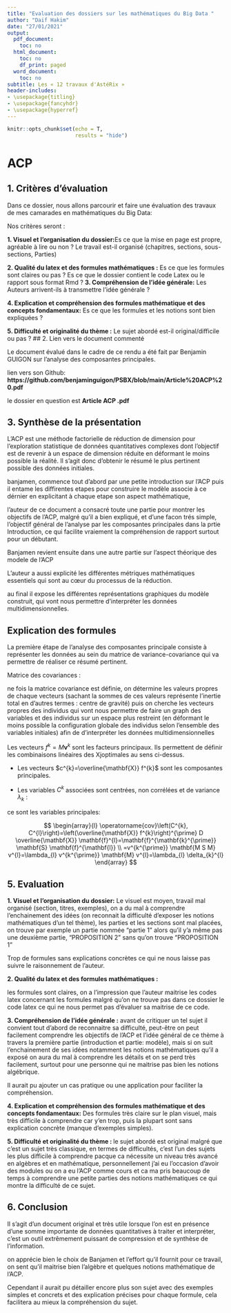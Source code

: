 ---
title: "Evaluation des dossiers sur les mathématiques du Big Data "
author: "Daif Hakim"
date: "27/01/2021"
output:
  pdf_document:
    toc: no
  html_document:
    toc: no
    df_print: paged
  word_document:
    toc: no
subtitle: Les « 12 travaux d'AstéRix »
header-includes:
- \usepackage{titling}
- \usepackage{fancyhdr}
- \usepackage{hyperref}
---



\setlength{\textheight}{20.5cm} 
\pagestyle{fancyplain}
\fancyhf{}
\lhead{ACP}
\chead{\href{https://github.com/benjaminguigon/PSBX}{Banjamin GUIGON}, Travaux Maths }
\renewcommand{\headrulewidth}{1pt} 
\rfoot{Page \thepage}
\cfoot{Travaux Maths - ACP }
\renewcommand{\footrulewidth}{1pt}

```{r setup, include=FALSE}
knitr::opts_chunk$set(echo = T,
                      results = "hide") 
```

# ACP


## 1. Critères d'évaluation

Dans ce dossier, nous allons parcourir et faire une évaluation des travaux de mes camarades en mathématiques du Big Data: 

Nos critères seront :

**1.  Visuel et l'organisation du dossier:**Es ce que la mise en page est propre, agréable à lire ou non ? Le travail est-il organisé (chapitres, sections, sous-sections, Parties)

**2.	Qualité du latex et des formules mathématiques :** Es ce que les formules sont claires ou pas ? 
                                            Es ce que le dossier contient le code Latex ou le rapport sous format Rmd ?
**3.	Compréhension de l'idée générale:** Les Auteurs arrivent-ils à transmettre l'idée générale ? 

**4.	Explication et compréhension des formules mathématique et des concepts fondamentaux:** Es ce que les formules et les     notions sont bien expliquées ?

**5.	Difficulté et originalité du thème :** Le sujet abordé est-il original/difficile ou pas ?
## 2. Lien vers le document commenté

Le document évalué dans le cadre de ce rendu a été fait par Benjamin GUIGON sur l’analyse des composantes principales. 

lien vers son  Github: **https://github.com/benjaminguigon/PSBX/blob/main/Article%20ACP%20.pdf**

le dossier en question est **Article ACP .pdf**


## 3. Synthèse de la présentation 



L'ACP est une méthode factorielle de réduction de dimension pour l’exploration statistique de données quantitatives complexes dont l’objectif est de revenir à un espace de dimension réduite en déformant le moins possible la réalité. Il s’agit donc d’obtenir le résumé le plus pertinent possible des données initiales. 

banjamen, commence tout d'abord par une petite introduction sur l'ACP puis il entame les diffirentes etapes pour construire le modèle associe à ce dérnier en explicitant à chaque etape son aspect mathématique,  

l'auteur de ce document a consacré toute une partie pour montrer les objectifs de l'ACP, malgré qu'il a bien expliqué, et d'une facon trés simple, l'objectif général de l'analyse par les composantes principales dans la prtie Introduction, ce qui facilite vraiement la compréhension de rapport surtout pour un débutant.

Banjamen revient ensuite dans une autre partie sur l'aspect théorique des modele de l'ACP

 
L’auteur a aussi explicité les différentes métriques mathématiques essentiels qui sont au cœur du processus de la réduction. 

au final il expose les différentes représentations graphiques du modèle construit, qui vont nous permettre d’interpréter les données multidimensionnelles.
 

## Explication des formules 

La première étape de l’analyse des composantes principale consiste à représenter les données au sein du matrice de variance-covariance qui va permettre de réaliser ce résumé pertinent. 

Matrice des covariances :

\begin{equation}
S=\sum_{i=1}^{n} \omega_{i}\left(x_{i}-\bar{x}\right)\left(x_{i}-\bar{x}\right)^{\prime}=\bar{X}^{\prime} D \bar{X}
\end{equation}


ne fois la matrice covariance est définie, on détermine les valeurs propres de chaque vecteurs (sachant la sommes de ces valeurs représente l'inertie total en d'autres termes : centre de gravité) puis on cherche les vecteurs propres des individus qui vont nous permettre de faire un graph des variables et des individus sur un espace plus restreint (en déformant le moins possible la configuration globale des individus selon l’ensemble des variables initiales) afin de d'interpréter les données multidimensionnelles  
 

Les vecteurs $f^{k}=M \mathbf{v}^{k}$ sont les facteurs principaux. Ils permettent de définir les combinaisons linéaires des Xjoptimales au sens ci-dessus.

- Les vecteurs $c^{k}=\overline{\mathbf{X}} f^{k}$ sont les composantes principales.

- Les variables $C^{k}$ associées sont centrées, non corrélées et de variance $\lambda_{k}$ :

ce sont les variables principales:

$$
\begin{array}{l}
\operatorname{cov}\left(C^{k}, C^{l}\right)=\left(\overline{\mathbf{X}} f^{k}\right)^{\prime} D \overline{\mathbf{X}} \mathbf{f}^{l}=\mathbf{f}^{\mathbf{k}^{\prime}} \mathbf{S} \mathbf{f}^{\mathbf{l}} \\
=v^{k^{\prime}} \mathbf{M S M} v^{l}=\lambda_{l} v^{k^{\prime}} \mathbf{M} v^{l}=\lambda_{l} \delta_{k}^{l}
\end{array}
$$


## 5. Evaluation


**1. Visuel et l'organisation du dossier:** 
Le visuel est moyen, travail mal  organisé (section, titres, exemples), on a du mal à comprendre l'enchainement des idées (on reconnait la difficulté d'exposer les notions mathématiques d'un tel thème), les parties et les sections sont mal placées, on trouve par exemple un partie nommée "partie 1" alors qu'il y'a même pas une deuxième partie, "PROPOSITION 2" sans qu'on trouve "PROPOSITION 1"

Trop de formules sans explications concrètes ce qui ne nous laisse pas suivre le raisonnement de l'auteur.




**2.	Qualité du latex et des formules mathématiques :**

les formules sont  claires, on a l'impression que l'auteur maitrise les codes latex concernant les formules malgré qu'on ne trouve pas dans ce dossier le code latex ce qui ne nous permet pas d'évaluer sa maitrise de ce code. 

**3.	Compréhension de l'idée générale :**
avant de critiquer un tel sujet il convient tout d'abord de reconnaitre sa difficulté, peut-être on peut facilement comprendre les objectifs de l'ACP et l'idée général de ce thème à travers la première partie (introduction et partie: modèle), mais si on suit l'enchainement de ses idées notamment les notions mathématiques qu'il a exposé on aura du mal à comprendre les détails et on se perd très facilement, surtout pour une personne qui ne maitrise pas bien les notions algébrique.

Il aurait pu ajouter un cas pratique ou une application pour faciliter la compréhension.

**4.	Explication et compréhension des formules mathématique et des concepts fondamentaux:**
Des formules très claire sur le plan visuel, mais très difficile à comprendre car y'en trop, puis la plupart sont  sans explication concrète (manque d'exemples simples).

**5.	Difficulté et originalité du thème : **
le sujet abordé est original malgré que c’est  un sujet très classique, en termes de difficultés,  c'est l'un des sujets les plus difficile à comprendre pacque ca nécessite un niveau très avancé en algèbres et en mathématique, personnellement j'ai eu l'occasion d'avoir des modules ou on a eu l'ACP comme cours et ca ma pris beaucoup de temps à comprendre une petite parties des notions mathématiques ce qui montre la difficulté de ce sujet.

## 6. Conclusion

Il s'agit d’un document original et très utile lorsque l'on est en présence d'une somme importante de données quantitatives à traiter et interpréter, c'est un outil  extrêmement puissant de compression et de synthèse de l'information.

on apprécie bien le choix de Banjamen et l'effort qu'il fournit pour ce travail, on sent  qu’il maitrise bien l'algèbre et quelques notions mathématique de l'ACP.

Cependant il aurait pu détailler encore plus son sujet avec des exemples simples et concrets et des explication précises pour chaque formule, cela facilitera au mieux la compréhension du sujet.
 


